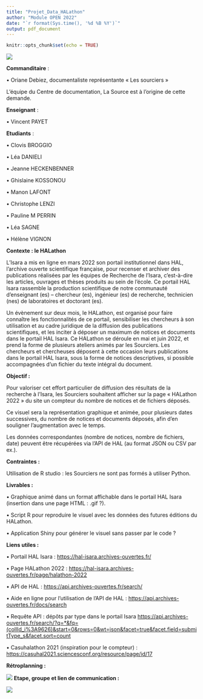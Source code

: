 ```yaml
---
title: "Projet_Data_HALathon"
author: "Module OPEN 2022"
date: "`r format(Sys.time(), '%d %B %Y')`"
output: pdf_document
---
```


```r
knitr::opts_chunk$set(echo = TRUE)
```

![](picture/Image3.png)


**Commanditaire** :

•	Oriane Debiez, documentaliste représentante « Les sourciers »

L’équipe du Centre de documentation, La Source est à l’origine de cette demande.

**Enseignant** : 

•	Vincent PAYET

**Etudiants** : 

•	Clovis BROGGIO

•	Léa DANIELI

•	Jeanne HECKENBENNER 

•	Ghislaine KOSSONOU 

•	Manon LAFONT 

•	Christophe LENZI

•	Pauline M PERRIN 

•	Léa SAGNE 

•	Hélène VIGNON 

**Contexte : le HALathon**

L’Isara a mis en ligne en mars 2022 son portail institutionnel dans HAL, l’archive ouverte scientifique française, pour recenser et archiver des publications réalisées par les équipes de Recherche de l’Isara, c’est-à-dire les articles, ouvrages et thèses produits au sein de l’école. Ce portail HAL Isara rassemble la production scientifique de notre communauté d’enseignant (es) – chercheur (es), ingénieur (es) de recherche, technicien (nes) de laboratoires et doctorant (es).

Un évènement sur deux mois, le HALathon, est organisé pour faire connaître les fonctionnalités de ce portail, sensibiliser les chercheurs à son utilisation et au cadre juridique de la diffusion des publications scientifiques, et les inciter à déposer un maximum de notices et documents dans le portail HAL Isara.
Ce HALathon se déroule en mai et juin 2022, et prend la forme de plusieurs ateliers animés par les Sourciers. Les chercheurs et chercheuses déposent à cette occasion leurs publications dans le portail HAL Isara, sous la forme de notices descriptives, si possible accompagnées d’un fichier du texte intégral du document.

**Objectif :**

Pour valoriser cet effort particulier de diffusion des résultats de la recherche à l’Isara, les Sourciers souhaitent afficher sur la page « HALathon 2022 » du site un compteur du nombre de notices et de fichiers déposés.

Ce visuel sera la représentation graphique et animée, pour plusieurs dates successives, du nombre de notices et documents déposés, afin d’en souligner l’augmentation avec le temps.

Les données correspondantes (nombre de notices, nombre de fichiers, date) peuvent être récupérées via l’API de HAL (au format JSON ou CSV par ex.).

**Contraintes :**

Utilisation de R studio : les Sourciers ne sont pas formés à utiliser Python.

**Livrables :**

•	Graphique animé dans un format affichable dans le portail HAL Isara (insertion dans une page HTML : .gif ?).

•	Script R pour reproduire le visuel avec les données des futures éditions du HALathon.

•	Application Shiny pour générer le visuel sans passer par le code ?

**Liens utiles :**

•	Portail HAL Isara : <https://hal-isara.archives-ouvertes.fr/> 

•	Page HALathon 2022 : <https://hal-isara.archives-ouvertes.fr/page/halathon-2022>  

•	API de HAL : <https://api.archives-ouvertes.fr/search/> 

•	Aide en ligne pour l’utilisation de l’API de HAL :
<https://api.archives-ouvertes.fr/docs/search> 

•	Requête API : dépôts par type dans le portail Isara
<https://api.archives-ouvertes.fr/search/?q=*&fq=(collId_i%3A9626)&start=0&rows=0&wt=json&facet=true&facet.field=submitType_s&facet.sort=count> 

•	Casuhalathon 2021 (inspiration pour le compteur) : 
<https://casuhal2021.sciencesconf.org/resource/page/id/17> 


**Rétroplanning : **

![](picture/Retro.png)
 **Etape, groupe et lien de communication : **
 
 ![](picture/Tableau.png)
